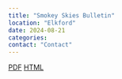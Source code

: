 ```yaml
---
title: "Smokey Skies Bulletin"
location: "Elkford"
date: 2024-08-21
categories:
contact: "Contact"
---
```


[PDF](statements/2024-08-21-smoky-skies-issue.pdf)
[HTML](statements/2024-07-25-smoky-skies-issue.html)

